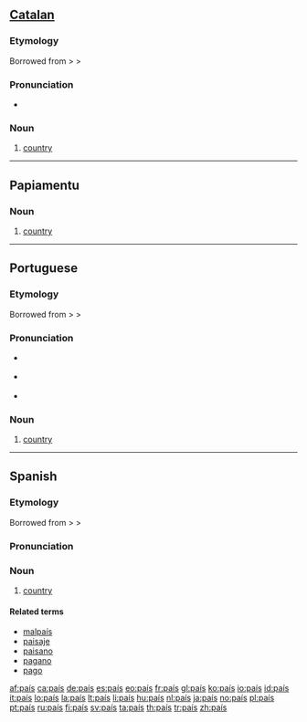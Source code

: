{{also|pais|païs}}
==[[Catalan]]==

===Etymology===
Borrowed from {{etyl|fr|ca}} {{term|pays|lang=fr}} > {{etyl|fro|ca}} {{term|païs}} > {{etyl|la|ca}} {{term|pagus|pāgus|country|lang=la}}

===Pronunciation===
* {{IPA|/paˈis/|lang=ca}}

===Noun===
{{ca-noun|m|països|sort=pais}}

# [[country]]

----

==Papiamentu==

===Noun===
{{infl|pap|noun}}

# [[country]]

----

==Portuguese==


===Etymology===
Borrowed from {{etyl|fr|pt}} {{term|pays|lang=fr}} > {{etyl|fro|pt}} {{term|païs}} > {{etyl|la|pt}} {{term|pagus|pāgus|country|lang=la}}

===Pronunciation===
* {{a|Portugal}} {{IPA|/pəˈiʃ/|lang=pt}}
* {{a|Brazil}} {{IPA|/pɐˈis/|lang=pt}}
* {{audio|Pt-país.ogg|audio}}

===Noun===
{{infl|pt|noun|g=m|plural|países}}

# [[country]]

----

==Spanish==


===Etymology===
Borrowed from {{etyl|fr|es}} {{term|pays|lang=fr}} > {{etyl|fro|es}} {{term|païs}} > {{etyl|la|es}} {{term|pagus|pāgus|country|lang=la}}

===Pronunciation===
{{IPAchar|/paˈis/}}

===Noun===
{{es-noun-m|pl=países}}

# [[country]]

====Related terms====
* [[malpaís]]
* [[paisaje]]
* [[paisano]]
* [[pagano]]
* [[pago]]

[[af:país]]
[[ca:país]]
[[de:país]]
[[es:país]]
[[eo:país]]
[[fr:país]]
[[gl:país]]
[[ko:país]]
[[io:país]]
[[id:país]]
[[it:país]]
[[lo:país]]
[[la:país]]
[[lt:país]]
[[li:país]]
[[hu:país]]
[[nl:país]]
[[ja:país]]
[[no:país]]
[[pl:país]]
[[pt:país]]
[[ru:país]]
[[fi:país]]
[[sv:país]]
[[ta:país]]
[[th:país]]
[[tr:país]]
[[zh:país]]
